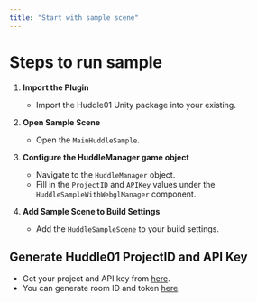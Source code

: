```yaml
---
title: "Start with sample scene"
---
```



# Steps to run sample

1. **Import the Plugin**
   - Import the Huddle01 Unity package into your existing.

2. **Open Sample Scene**
   - Open the `MainHuddleSample`.

3. **Configure the HuddleManager game object**
   - Navigate to the `HuddleManager` object.
   - Fill in the `ProjectID` and `APIKey` values under the `HuddleSampleWithWebglManager` component.

4. **Add Sample Scene to Build Settings**
   - Add the `HuddleSampleScene` to your build settings.


## Generate Huddle01 ProjectID and API Key

- Get your project and API key from [here](https://docs.huddle01.com/docs/api-keys).
- You can generate room ID and token [here](https://huddle01-token-simulator.vercel.app/).